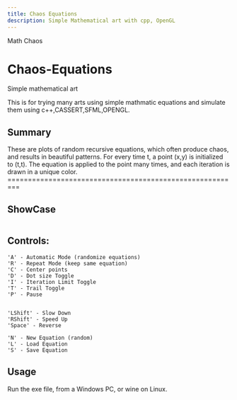 ```yaml
---
title: Chaos Equations
description: Simple Mathematical art with cpp, OpenGL
---
```




<GroupName>Math Chaos</GroupName>
# Chaos-Equations

Simple mathematical art

This is for trying many arts using simple mathmatic equations and simulate them using c++,CASSERT,SFML,OPENGL.

## Summary
<TextBlock size="lg" maxWidth="3xl" isProse={true} invertInDark={true}>
These are plots of random recursive equations, which
often produce chaos, and results in beautiful patterns.
For every time t, a point (x,y) is initialized to (t,t).
The equation is applied to the point many times, and each
iteration is drawn in a unique color.
</TextBlock>
=========================================================

## ShowCase

![]()


## Controls:

    'A' - Automatic Mode (randomize equations)
    'R' - Repeat Mode (keep same equation)
    'C' - Center points
    'D' - Dot size Toggle
    'I' - Iteration Limit Toggle
    'T' - Trail Toggle
    'P' - Pause


    'LShift' - Slow Down
    'RShift' - Speed Up
    'Space' - Reverse

    'N' - New Equation (random)
    'L' - Load Equation
    'S' - Save Equation

## Usage 

Run the exe file, from a Windows PC, or wine on Linux.